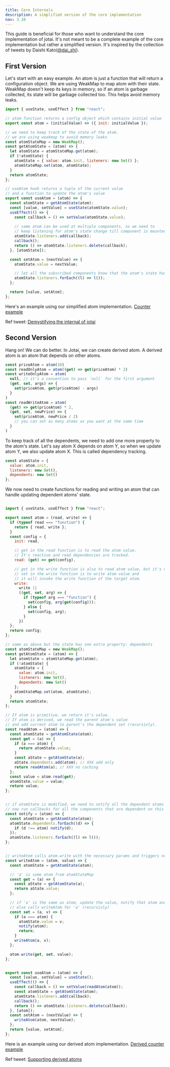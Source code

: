 ```yaml
---
title: Core Internals
description: A simplified version of the core implementation
nav: 3.10
---
```


This guide is beneficial for those who want to understand the core implementation of jotai. It's not meant to be a complete example of the 
core implementation but rather a simplified version. It's inspired by the collection of tweets by Daishi Kato([@dai_shi](https://twitter.com/dai_shi)).

## First Version
Let's start with an easy example. An atom is just a function that will return a configuration object. We are using WeakMap to map atom with their state.
WeakMap doesn't keep its keys in memory, so if an atom is garbage collected, its state will be garbage collected too. This helps avoid memory leaks.

```js
import { useState, useEffect } from "react";

// atom function returns a config object which contains initial value
export const atom = (initialValue) => ({ init: initialValue });

// we need to keep track of the state of the atom.
// we are using weakmap to avoid memory leaks
const atomStateMap = new WeakMap();
const getAtomState = (atom) => {
  let atomState = atomStateMap.get(atom);
  if (!atomState) {
    atomState = { value: atom.init, listeners: new Set() };
    atomStateMap.set(atom, atomState);
  }
  return atomState;
};

// useAtom hook returns a tuple of the current value 
// and a function to update the atom's value
export const useAtom = (atom) => {
  const atomState = getAtomState(atom);
  const [value, setValue] = useState(atomState.value);
  useEffect(() => {
    const callback = () => setValue(atomState.value);
    
    // same atom can be used at multiple components, so we need to
    // keep listening for atom's state change till component is mounted.
    atomState.listeners.add(callback);
    callback();
    return () => atomState.listeners.delete(callback);
  }, [atomState]);

  const setAtom = (nextValue) => {
    atomState.value = nextValue;

    // let all the subscribed components know that the atom's state has changed
    atomState.listeners.forEach((l) => l());
  };

  return [value, setAtom];
};

```
Here's an example using our simplified atom implementation. [Counter example](https://codesandbox.io/s/zealous-field-z2xk6?file=/src/App.js)

Ref tweet: [Demystifying the internal of jotai](https://twitter.com/dai_shi/status/1484835169475653634)

## Second Version

Hang on! We can do better. In Jotai, we can create derived atom. A derived atom is an atom that depends on other atoms.

```js
const priceAtom = atom(10)
const readOnlyAtom = atom((get) => get(priceAtom) * 2)
const writeOnlyAtom = atom(
  null, // it's a convention to pass `null` for the first argument
  (get, set, args) => {
    set(priceAtom, get(priceAtom) - args)
  }
)
const readWriteAtom = atom(
  (get) => get(priceAtom) * 2,
  (get, set, newPrice) => {
    set(priceAtom, newPrice / 2)
    // you can set as many atoms as you want at the same time
  }
)
```

To keep track of all the dependents, we need to add one more property to the atom's state. Let's say atom X depends on atom Y, 
so when we update atom Y, we also update atom X. This is called dependency tracking.

```js
const atomState = {
  value: atom.init,
  listeners: new Set(),
  dependents: new Set()
};
```

We now need to create functions for reading and writing an atom that can handle updating dependent atoms' state.


```js

import { useState, useEffect } from "react";

export const atom = (read, write) => {
  if (typeof read === "function") {
    return { read, write };
  }
  const config = {
    init: read,

    // get in the read function is to read the atom value.
    // It's reactive and read dependencies are tracked.
    read: (get) => get(config),

    // get in the write function is also to read atom value, but it's not tracked.
    // set in the write function is to write atom value and
    // it will invoke the write function of the target atom.
    write:
      write ||
      ((get, set, arg) => {
        if (typeof arg === "function") {
          set(config, arg(get(config)));
        } else {
          set(config, arg);
        }
      })
  };
  return config;
};

// same as above but the state has one extra property: dependents
const atomStateMap = new WeakMap();
const getAtomState = (atom) => {
  let atomState = atomStateMap.get(atom);
  if (!atomState) {
    atomState = {
      value: atom.init,
      listeners: new Set(),
      dependents: new Set()
    };
    atomStateMap.set(atom, atomState);
  }
  return atomState;
};

// If atom is primitive, we return it's value.
// If atom is derived, we read the parent atom's value 
// and add current atom to parent's the dependent set (recursivly).
const readAtom = (atom) => {
  const atomState = getAtomState(atom);
  const get = (a) => {
    if (a === atom) {
      return atomState.value;
    }
    const aState = getAtomState(a);
    aState.dependents.add(atom); // XXX add only
    return readAtom(a); // XXX no caching
  };
  const value = atom.read(get);
  atomState.value = value;
  return value;
};


// if atomState is modified, we need to notify all the dependent atoms (recursivly)
// now run callbacks for all the components that are dependent on this atom
const notify = (atom) => {
  const atomState = getAtomState(atom);
  atomState.dependents.forEach((d) => {
    if (d !== atom) notify(d);
  });
  atomState.listeners.forEach((l) => l());
};


// writeAtom calls atom.write with the necessary params and triggers notify function
const writeAtom = (atom, value) => {
  const atomState = getAtomState(atom);

  // 'a' is some atom from atomStateMap
  const get = (a) => {
    const aState = getAtomState(a);
    return aState.value;
  };

  // if 'a' is the same as atom, update the value, notify that atom and return
  // else calls writeAtom for 'a' (recursivly)
  const set = (a, v) => {
    if (a === atom) {
      atomState.value = v;
      notify(atom);
      return;
    }
    writeAtom(a, v);
  };

  atom.write(get, set, value);
};


export const useAtom = (atom) => {
  const [value, setValue] = useState();
  useEffect(() => {
    const callback = () => setValue(readAtom(atom));
    const atomState = getAtomState(atom);
    atomState.listeners.add(callback);
    callback();
    return () => atomState.listeners.delete(callback);
  }, [atom]);
  const setAtom = (nextValue) => {
    writeAtom(atom, nextValue);
  };
  return [value, setAtom];
};


```

Here is an example using our derived atom implementation. [Derived counter example](https://codesandbox.io/s/affectionate-chandrasekhar-nuxms?file=/src/App.js)

Ref tweet: [Supporting derived atoms](https://twitter.com/dai_shi/status/1485434083778117632)
